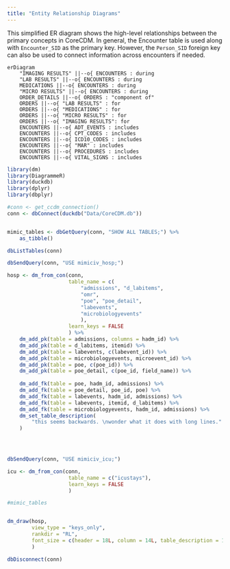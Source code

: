 ```yaml
---
title: "Entity Relationship Diagrams"
---
```


This simplified ER diagram shows the high-level relationships between the primary concepts 
in CoreCDM. In general, the Encounter table is used along with `Encounter_SID` 
as the primary key. However, the `Person_SID` foreign key can also be used to 
connect information across encounters if needed. 

```mermaid

erDiagram  
    "IMAGING RESULTS" ||--o{ ENCOUNTERS : during
    "LAB RESULTS" ||--o{ ENCOUNTERS : during
    MEDICATIONS ||--o{ ENCOUNTERS : during
    "MICRO RESULTS" ||--o{ ENCOUNTERS : during
    ORDER_DETAILS ||--o{ ORDERS : "component of" 
    ORDERS ||--o{ "LAB RESULTS" : for
    ORDERS ||--o{ "MEDICATIONS" : for
    ORDERS ||--o{ "MICRO RESULTS" : for
    ORDERS ||--o{ "IMAGING RESULTS": for
    ENCOUNTERS ||--o{ ADT_EVENTS : includes 
    ENCOUNTERS ||--o{ CPT_CODES : includes 
    ENCOUNTERS ||--o{ ICD10_CODES : includes 
    ENCOUNTERS ||--o{ "MAR" : includes
    ENCOUNTERS ||--o{ PROCEDURES : includes 
    ENCOUNTERS ||--o{ VITAL_SIGNS : includes 

```

<!--
    ORDER ||--o{ ENCOUNTER : during
-->


```r
library(dm)
library(DiagrammeR)
library(duckdb)
library(dplyr)
library(dbplyr)

#conn <- get_ccdm_connection()
conn <- dbConnect(duckdb("Data/CoreCDM.db"))


mimic_tables <- dbGetQuery(conn, "SHOW ALL TABLES;") %>%
    as_tibble()

dbListTables(conn)

dbSendQuery(conn, "USE mimiciv_hosp;")

hosp <- dm_from_con(conn, 
                    table_name = c(
                        "admissions", "d_labitems",
                        "omr",
                        "poe", "poe_detail", 
                        "labevents", 
                        "microbiologyevents"
                        ),
                    learn_keys = FALSE
                    ) %>% 
    dm_add_pk(table = admissions, columns = hadm_id) %>%
    dm_add_pk(table = d_labitems, itemid) %>%
    dm_add_pk(table = labevents, c(labevent_id)) %>%
    dm_add_pk(table = microbiologyevents, microevent_id) %>%
    dm_add_pk(table = poe, c(poe_id)) %>%
    dm_add_pk(table = poe_detail, c(poe_id, field_name)) %>%
    
    dm_add_fk(table = poe, hadm_id, admissions) %>%
    dm_add_fk(table = poe_detail, poe_id, poe) %>%
    dm_add_fk(table = labevents, hadm_id, admissions) %>%
    dm_add_fk(table = labevents, itemid, d_labitems) %>%
    dm_add_fk(table = microbiologyevents, hadm_id, admissions) %>%
    dm_set_table_description(
        "this seems backwards. \nwonder what it does with long lines." = admissions
    )
    



dbSendQuery(conn, "USE mimiciv_icu;")

icu <- dm_from_con(conn, 
                    table_name = c("icustays"),
                    learn_keys = FALSE
                    )

#mimic_tables


dm_draw(hosp, 
        view_type = "keys_only", 
        rankdir = "RL", 
        font_size = c(header = 18L, column = 14L, table_description = 12L)
        )

```


```r
dbDisconnect(conn)

```

